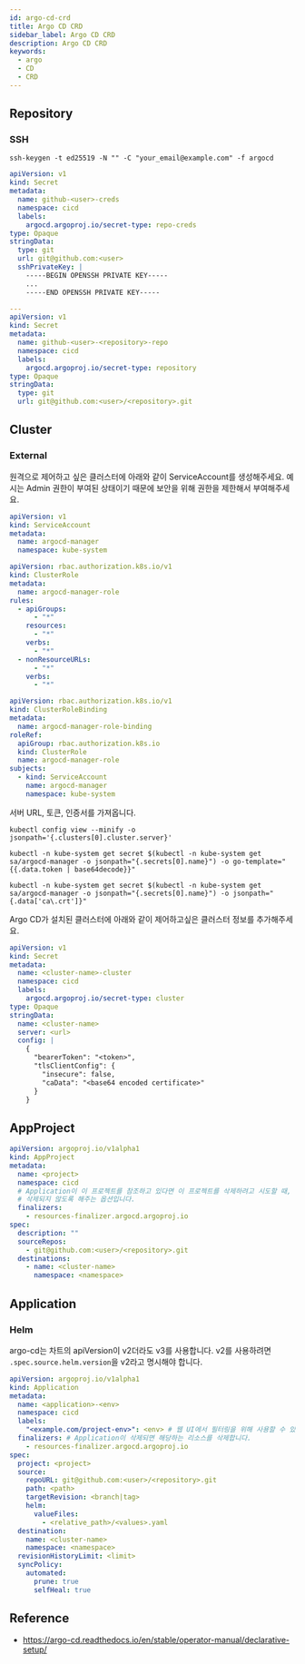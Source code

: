 ```yaml
---
id: argo-cd-crd
title: Argo CD CRD
sidebar_label: Argo CD CRD
description: Argo CD CRD
keywords:
  - argo
  - CD
  - CRD
---
```


## Repository

### SSH

```shell
ssh-keygen -t ed25519 -N "" -C "your_email@example.com" -f argocd
```

```yaml
apiVersion: v1
kind: Secret
metadata:
  name: github-<user>-creds
  namespace: cicd
  labels:
    argocd.argoproj.io/secret-type: repo-creds
type: Opaque
stringData:
  type: git
  url: git@github.com:<user>
  sshPrivateKey: |
    -----BEGIN OPENSSH PRIVATE KEY-----
    ...
    -----END OPENSSH PRIVATE KEY-----

---
apiVersion: v1
kind: Secret
metadata:
  name: github-<user>-<repository>-repo
  namespace: cicd
  labels:
    argocd.argoproj.io/secret-type: repository
type: Opaque
stringData:
  type: git
  url: git@github.com:<user>/<repository>.git
```

## Cluster

### External

원격으로 제어하고 싶은 클러스터에 아래와 같이 ServiceAccount를 생성해주세요. 예시는 Admin 권한이 부여된 상태이기 때문에 보안을 위해 권한을 제한해서 부여해주세요.

```yaml
apiVersion: v1
kind: ServiceAccount
metadata:
  name: argocd-manager
  namespace: kube-system
```

```yaml
apiVersion: rbac.authorization.k8s.io/v1
kind: ClusterRole
metadata:
  name: argocd-manager-role
rules:
  - apiGroups:
      - "*"
    resources:
      - "*"
    verbs:
      - "*"
  - nonResourceURLs:
      - "*"
    verbs:
      - "*"
```

```yaml
apiVersion: rbac.authorization.k8s.io/v1
kind: ClusterRoleBinding
metadata:
  name: argocd-manager-role-binding
roleRef:
  apiGroup: rbac.authorization.k8s.io
  kind: ClusterRole
  name: argocd-manager-role
subjects:
  - kind: ServiceAccount
    name: argocd-manager
    namespace: kube-system
```

서버 URL, 토큰, 인증서를 가져옵니다.

```shell
kubectl config view --minify -o jsonpath='{.clusters[0].cluster.server}'
```

```shell
kubectl -n kube-system get secret $(kubectl -n kube-system get sa/argocd-manager -o jsonpath="{.secrets[0].name}") -o go-template="{{.data.token | base64decode}}"
```

```shell
kubectl -n kube-system get secret $(kubectl -n kube-system get sa/argocd-manager -o jsonpath="{.secrets[0].name}") -o jsonpath="{.data['ca\.crt']}"
```

Argo CD가 설치된 클러스터에 아래와 같이 제어하고싶은 클러스터 정보를 추가해주세요.

```yaml
apiVersion: v1
kind: Secret
metadata:
  name: <cluster-name>-cluster
  namespace: cicd
  labels:
    argocd.argoproj.io/secret-type: cluster
type: Opaque
stringData:
  name: <cluster-name>
  server: <url>
  config: |
    {
      "bearerToken": "<token>",
      "tlsClientConfig": {
        "insecure": false,
        "caData": "<base64 encoded certificate>"
      }
    }
```

## AppProject

```yaml
apiVersion: argoproj.io/v1alpha1
kind: AppProject
metadata:
  name: <project>
  namespace: cicd
  # Application이 이 프로젝트를 참조하고 있다면 이 프로젝트를 삭제하려고 시도할 때,
  # 삭제되지 않도록 해주는 옵션입니다.
  finalizers:
    - resources-finalizer.argocd.argoproj.io
spec:
  description: ""
  sourceRepos:
    - git@github.com:<user>/<repository>.git
  destinations:
    - name: <cluster-name>
      namespace: <namespace>
```

## Application

### Helm

argo-cd는 차트의 apiVersion이 v2더라도 v3를 사용합니다. v2를 사용하려면 `.spec.source.helm.version`을 v2라고 명시해야 합니다.

```yaml
apiVersion: argoproj.io/v1alpha1
kind: Application
metadata:
  name: <application>-<env>
  namespace: cicd
  labels:
    "<example.com/project-env>": <env> # 웹 UI에서 필터링을 위해 사용할 수 있습니다.
  finalizers: # Application이 삭제되면 해당하는 리소스를 삭제합니다.
    - resources-finalizer.argocd.argoproj.io
spec:
  project: <project>
  source:
    repoURL: git@github.com:<user>/<repository>.git
    path: <path>
    targetRevision: <branch|tag>
    helm:
      valueFiles:
        - <relative_path>/<values>.yaml
  destination:
    name: <cluster-name>
    namespace: <namespace>
  revisionHistoryLimit: <limit>
  syncPolicy:
    automated:
      prune: true
      selfHeal: true
```

## Reference

- https://argo-cd.readthedocs.io/en/stable/operator-manual/declarative-setup/

